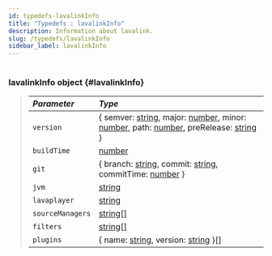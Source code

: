 ```yaml
---
id: typedefs-lavalinkInfo
title: "Typedefs : lavalinkInfo"
description: Information about lavalink.
slug: /typedefs/lavalinkInfo
sidebar_label: lavalinkInfo
---
```



#

### lavalinkInfo <span className="info badge">object</span> {#lavalinkInfo}

> | <i className="fa-solid fa-hashtag"/> Parameter | <i className="fa-solid fa-font"/> Type                                                                                                                                                                                                                                                                                                                                                                                                                                                                                                                     |
> |:-----------------------------------------------|:-----------------------------------------------------------------------------------------------------------------------------------------------------------------------------------------------------------------------------------------------------------------------------------------------------------------------------------------------------------------------------------------------------------------------------------------------------------------------------------------------------------------------------------------------------------|
> | `version`                                      | \{ semver: [string](https://developer.mozilla.org/en-US/docs/Web/JavaScript/Reference/Global_Objects/String), major: [number](https://developer.mozilla.org/en-US/docs/Web/JavaScript/Reference/Global_Objects/Number), minor: [number](https://developer.mozilla.org/en-US/docs/Web/JavaScript/Reference/Global_Objects/Number), path: [number](https://developer.mozilla.org/en-US/docs/Web/JavaScript/Reference/Global_Objects/Number), preRelease: [string](https://developer.mozilla.org/en-US/docs/Web/JavaScript/Reference/Global_Objects/String) } |
> | `buildTime`                                    | [number](https://developer.mozilla.org/en-US/docs/Web/JavaScript/Reference/Global_Objects/Number)                                                                                                                                                                                                                                                                                                                                                                                                                                                          |
> | `git`                                          | \{ branch: [string](https://developer.mozilla.org/en-US/docs/Web/JavaScript/Reference/Global_Objects/String), commit: [string](https://developer.mozilla.org/en-US/docs/Web/JavaScript/Reference/Global_Objects/String), commitTime: [number](https://developer.mozilla.org/en-US/docs/Web/JavaScript/Reference/Global_Objects/Number) }                                                                                                                                                                                                                   |
> | `jvm`                                          | [string](https://developer.mozilla.org/en-US/docs/Web/JavaScript/Reference/Global_Objects/String)                                                                                                                                                                                                                                                                                                                                                                                                                                                          |
> | `lavaplayer`                                   | [string](https://developer.mozilla.org/en-US/docs/Web/JavaScript/Reference/Global_Objects/String)                                                                                                                                                                                                                                                                                                                                                                                                                                                          |
> | `sourceManagers`                               | [string[]](https://developer.mozilla.org/en-US/docs/Web/JavaScript/Reference/Global_Objects/String)                                                                                                                                                                                                                                                                                                                                                                                                                                                        |
> | `filters`                                      | [string[]](https://developer.mozilla.org/en-US/docs/Web/JavaScript/Reference/Global_Objects/String)                                                                                                                                                                                                                                                                                                                                                                                                                                                        |
> | `plugins`                                      | \{ name: [string](https://developer.mozilla.org/en-US/docs/Web/JavaScript/Reference/Global_Objects/String), version: [string](https://developer.mozilla.org/en-US/docs/Web/JavaScript/Reference/Global_Objects/String) }[]                                                                                                                                                                                                                                                                                                                                 |
